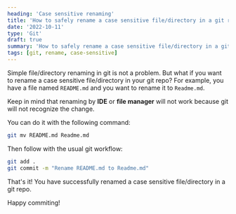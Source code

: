 ```yaml
---
heading: 'Case sensitive renaming'
title: 'How to safely rename a case sensitive file/directory in a git repo?'
date: '2022-10-11'
type: 'Git'
draft: true
summary: 'How to safely rename a case sensitive file/directory in a git repo?'
tags: [git, rename, case-sensitive]
---
```



Simple file/directory renaming in git is not a problem.
But what if you want to rename a case sensitive file/directory in your git repo?
For example, you have a file named `README.md` and you want to rename it to `Readme.md`.

Keep in mind that renaming by **IDE** or **file manager** will not work because git will not recognize the change. <Twemoji emoji="face-with-monocle" />

You can do it with the following command:

```bash
git mv README.md Readme.md
```

Then follow with the usual git workflow:

```bash
git add .
git commit -m "Rename README.md to Readme.md"
```

That's it! You have successfully renamed a case sensitive file/directory in a git repo.

Happy commiting! <Twemoji emoji="clinking-beer-mugs" />
